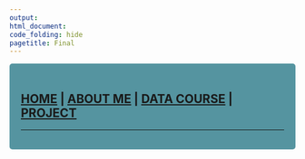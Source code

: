 ```yaml
---
output: 
html_document:
code_folding: hide
pagetitle: Final
---
```

<style type="text/css">
.main-container {
  max-width: 1800px;
  margin-left: auto;
  margin-right: auto;
}
</style>

<style>
div.gray { background-color:#5594A0; border-radius: 5px; padding: 20px;}
</style>
<div class = "gray">



<style>
div.blue { background-color:#61A4B7; border-radius: 5px; padding: 20px;}
</style>
<div class = "blue">
## [HOME](http://KellyTroconis.github.io/) | [ABOUT ME](http://KellyTroconis.github.io/About-me/) | [DATA COURSE](http://KellyTroconis.github.io/data-course/) | [PROJECT](http://KellyTroconis.github.io/PROJECT/)
</div>
___
